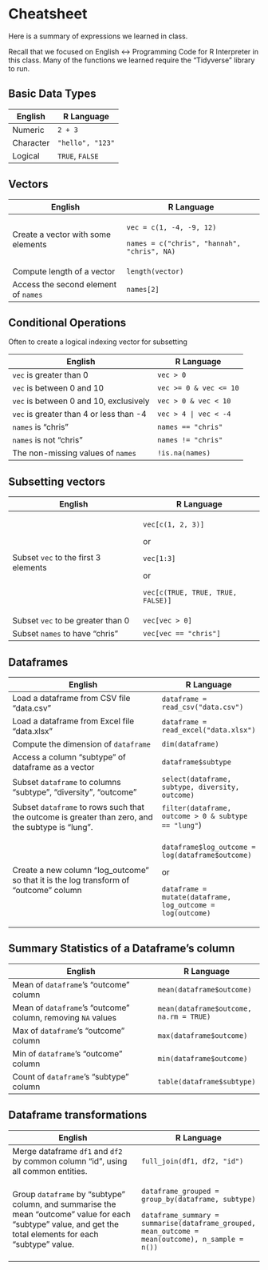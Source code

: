 # Cheatsheet

Here is a summary of expressions we learned in class.

Recall that we focused on English \<-\> Programming Code for R Interpreter in this class. Many of the functions we learned require the "Tidyverse" library to run.

## Basic Data Types

| English   | R Language       |
|-----------|------------------|
| Numeric   | `2 + 3`          |
| Character | `"hello", "123"` |
| Logical   | `TRUE`, `FALSE`  |

## Vectors

+--------------------------------------+---------------------------------------------+
| English                              | R Language                                  |
+======================================+=============================================+
| Create a vector with some elements   | `vec = c(1, -4, -9, 12)`                    |
|                                      |                                             |
|                                      | `names = c("chris", "hannah", "chris", NA)` |
+--------------------------------------+---------------------------------------------+
| Compute length of a vector           | `length(vector)`                            |
+--------------------------------------+---------------------------------------------+
| Access the second element of `names` | `names[2]`                                  |
+--------------------------------------+---------------------------------------------+

## Conditional Operations

Often to create a logical indexing vector for subsetting

| English                                 | R Language             |
|-----------------------------------------|------------------------|
| `vec` is greater than 0                 | `vec > 0`              |
| `vec` is between 0 and 10               | `vec >= 0 & vec <= 10` |
| `vec` is between 0 and 10, exclusively  | `vec > 0 & vec < 10`   |
| `vec` is greater than 4 or less than -4 | `vec > 4 | vec < -4`   |
| `names` is "chris"                      | `names == "chris"`     |
| `names` is not "chris"                  | `names != "chris"`     |
| The non-missing values of `names`       | `!is.na(names)`        |

## Subsetting vectors 

+--------------------------------------+-----------------------------------+
| English                              | R Language                        |
+======================================+===================================+
| Subset `vec` to the first 3 elements | `vec[c(1, 2, 3)]`                 |
|                                      |                                   |
|                                      | or                                |
|                                      |                                   |
|                                      | `vec[1:3]`                        |
|                                      |                                   |
|                                      | or                                |
|                                      |                                   |
|                                      | `vec[c(TRUE, TRUE, TRUE, FALSE)]` |
+--------------------------------------+-----------------------------------+
| Subset `vec` to be greater than 0    | `vec[vec > 0]`                    |
+--------------------------------------+-----------------------------------+
| Subset `names` to have "chris"       | `vec[vec == "chris"]`             |
+--------------------------------------+-----------------------------------+

## Dataframes

+----------------------------------------------------------------------------------------------------+------------------------------------------------------------+
| English                                                                                            | R Language                                                 |
+====================================================================================================+============================================================+
| Load a dataframe from CSV file "data.csv"                                                          | `dataframe = read_csv("data.csv")`                         |
+----------------------------------------------------------------------------------------------------+------------------------------------------------------------+
| Load a dataframe from Excel file "data.xlsx"                                                       | `dataframe = read_excel("data.xlsx")`                      |
+----------------------------------------------------------------------------------------------------+------------------------------------------------------------+
| Compute the dimension of `dataframe`                                                               | `dim(dataframe)`                                           |
+----------------------------------------------------------------------------------------------------+------------------------------------------------------------+
| Access a column "subtype" of dataframe as a vector                                                 | `dataframe$subtype`                                        |
+----------------------------------------------------------------------------------------------------+------------------------------------------------------------+
| Subset `dataframe` to columns "subtype", "diversity", "outcome"                                    | `select(dataframe, subtype, diversity, outcome)`           |
+----------------------------------------------------------------------------------------------------+------------------------------------------------------------+
| Subset `dataframe` to rows such that the outcome is greater than zero, and the subtype is "lung".  | `filter(dataframe, outcome > 0 & subtype == "lung"`)       |
+----------------------------------------------------------------------------------------------------+------------------------------------------------------------+
| Create a new column "log_outcome" so that it is the log transform of "outcome" column              | `dataframe$log_outcome = log(dataframe$outcome)`           |
|                                                                                                    |                                                            |
|                                                                                                    | or                                                         |
|                                                                                                    |                                                            |
|                                                                                                    | `dataframe = mutate(dataframe, log_outcome = log(outcome)` |
+----------------------------------------------------------------------------------------------------+------------------------------------------------------------+

## Summary Statistics of a Dataframe's column

| English                                                      | R Language                              |
|--------------------------------------------------------------|-----------------------------------------|
| Mean of `dataframe`'s "outcome" column                       | `mean(dataframe$outcome)`               |
| Mean of `dataframe`'s "outcome" column, removing `NA` values | `mean(dataframe$outcome, na.rm = TRUE)` |
| Max of `dataframe`'s "outcome" column                        | `max(dataframe$outcome)`                |
| Min of `dataframe`'s "outcome" column                        | `min(dataframe$outcome)`                |
| Count of `dataframe`'s "subtype" column                      | `table(dataframe$subtype)`              |

## Dataframe transformations

+---------------------------------------------------------------------------------------------------------------------------------------------------------------+--------------------------------------------------------------------------------------------------+
| English                                                                                                                                                       | R Language                                                                                       |
+===============================================================================================================================================================+==================================================================================================+
| Merge dataframe `df1` and `df2` by common column "id", using all common entities.                                                                             | `full_join(df1, df2, "id")`                                                                      |
+---------------------------------------------------------------------------------------------------------------------------------------------------------------+--------------------------------------------------------------------------------------------------+
| Group `dataframe` by "subtype" column, and summarise the mean "outcome" value for each "subtype" value, and get the total elements for each "subtype" value.  | `dataframe_grouped = group_by(dataframe, subtype)`                                               |
|                                                                                                                                                               |                                                                                                  |
|                                                                                                                                                               | `dataframe_summary = summarise(dataframe_grouped, mean_outcome = mean(outcome), n_sample = n())` |
+---------------------------------------------------------------------------------------------------------------------------------------------------------------+--------------------------------------------------------------------------------------------------+
